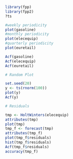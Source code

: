 ```{r}

library(fpp)
library(fpp2)
?ts

#weekly periodicity
plot(gasoline)
#monthly periodicity
plot(elecequip)
#quarterly periodicity
plot(euretail)

Acf(gasoline)
Acf(elecequip)
Acf(euretail)

# Random Plot

set.seed(20)
y <- ts(rnorm(100))
plot(y)
Acf(y)

# Residuals

tmp <- HoltWinters(elecequip)
attributes(tmp)
plot(tmp)
tmp_f <- forecast(tmp)
attributes(tmp_f)
plot(tmp_f$residuals)
hist(tmp_f$residuals)
Acf(tmp_f$residuals)
accuracy(tmp_f)

```